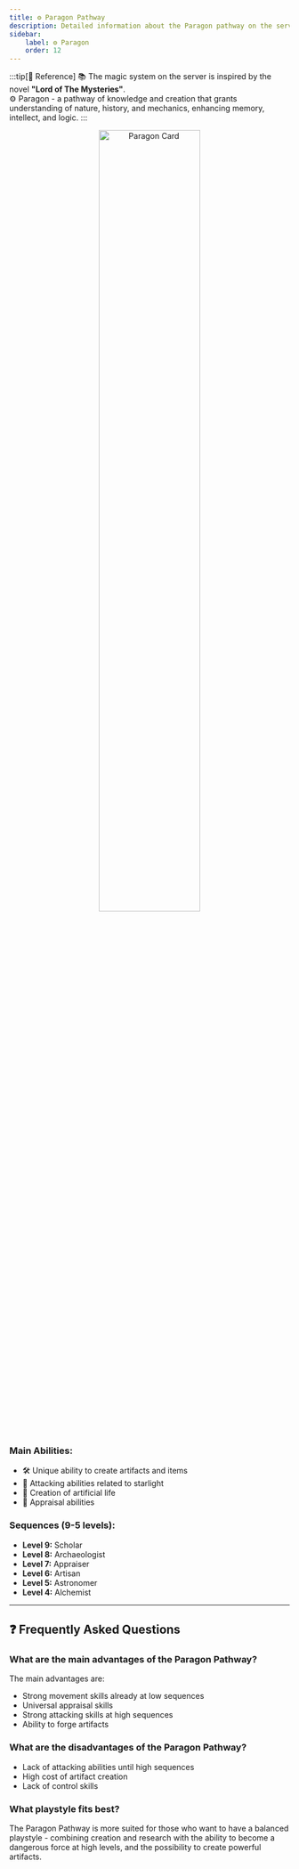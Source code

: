```yaml
---
title: ⚙️ Paragon Pathway
description: Detailed information about the Paragon pathway on the server
sidebar:
    label: ⚙️ Paragon
    order: 12
---
```


:::tip[📖 Reference]
📚 The magic system on the server is inspired by the novel **"Lord of The Mysteries"**.<br/>
⚙️ Paragon - a pathway of knowledge and creation that grants understanding of nature, history, and mechanics, enhancing memory, intellect, and logic.
:::

<p align="center">
    <img
        src={card.src}
        width="60%"
        alt="Paragon Card"
    />
</p>

### Main Abilities:
- 🛠️ Unique ability to create artifacts and items
- 🌠 Attacking abilities related to starlight
- 🤖 Creation of artificial life
- 🔎 Appraisal abilities

### Sequences (9-5 levels):

- **Level 9:** Scholar
- **Level 8:** Archaeologist
- **Level 7:** Appraiser
- **Level 6:** Artisan
- **Level 5:** Astronomer
- **Level 4:** Alchemist
---

## ❓ Frequently Asked Questions

### What are the main advantages of the Paragon Pathway?
The main advantages are:
- Strong movement skills already at low sequences
- Universal appraisal skills
- Strong attacking skills at high sequences
- Ability to forge artifacts

### What are the disadvantages of the Paragon Pathway?
- Lack of attacking abilities until high sequences
- High cost of artifact creation
- Lack of control skills

### What playstyle fits best?
The Paragon Pathway is more suited for those who want to have a balanced playstyle - combining creation and research with the ability to become a dangerous force at high levels, and the possibility to create powerful artifacts.